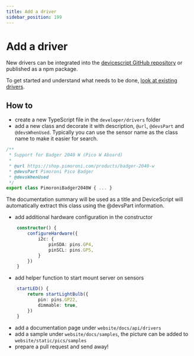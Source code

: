 ```yaml
---
title: Add a driver
sidebar_position: 199
---
```


# Add a driver

New drivers can be integrated into the [devicescript GitHub repository](https://github.com/microsoft/devicescript/tree/main/packages/drivers/src) or published as a npm package.

To get started and understand what needs to be done, [look at existing drivers](https://github.com/microsoft/devicescript/tree/main/packages/drivers/src).

## How to

-   create a new TypeScript file in the `developer/drivers` folder
-   add a new class and decorate it with description, `@url`, `@devsPart` and `@devsWhenUsed`. Typically you can use the sensor name as the class name to make it easier for search.

```ts skip
/**
 * Support for Badger 2040 W (Pico W Aboard)
 *
 * @url https://shop.pimoroni.com/products/badger-2040-w
 * @devsPart Pimoroni Pico Badger
 * @devsWhenUsed
 */
export class PimoroniBadger2040W { ... }
```

The documentation summary will be used as a title and DeviceScript will automatically extract this class using the @devsPart information.

-   add additional hardware configuration in the constructor

```ts skip
    constructor() {
        configureHardware({
            i2c: {
                pinSDA: pins.GP4,
                pinSCL: pins.GP5,
            }
        })
    }
```

-   add helper function to start mount server on sensors

```ts skip
    startLED() {
        return startLightBulb({
            pin: pins.GP22,
            dimmable: true,
        })
    }
```

-   add a documentation page under `website/docs/api/drivers`
-   add a sample under `website/docs/samples`, the picture can be added to `website/static/pics/samples`
-   prepare a pull request and send away!
